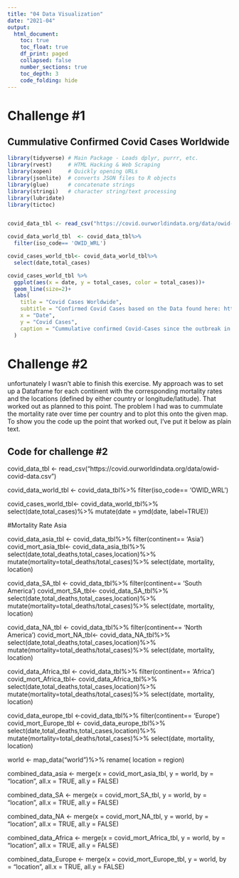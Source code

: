 ```yaml
---
title: "04 Data Visualization"
date: "2021-04"
output:
  html_document:
    toc: true
    toc_float: true
    df_print: paged
    collapsed: false
    number_sections: true
    toc_depth: 3
    code_folding: hide
---
```

# Challenge #1
## Cummulative Confirmed Covid Cases Worldwide

```r
library(tidyverse) # Main Package - Loads dplyr, purrr, etc.
library(rvest)     # HTML Hacking & Web Scraping
library(xopen)     # Quickly opening URLs
library(jsonlite)  # converts JSON files to R objects
library(glue)      # concatenate strings
library(stringi)   # character string/text processing
library(lubridate)
library(tictoc)


covid_data_tbl <- read_csv("https://covid.ourworldindata.org/data/owid-covid-data.csv")

covid_data_world_tbl  <- covid_data_tbl%>%
  filter(iso_code== 'OWID_WRL')

covid_cases_world_tbl<- covid_data_world_tbl%>%
  select(date,total_cases)

covid_cases_world_tbl %>%
  ggplot(aes(x = date, y = total_cases, color = total_cases))+
  geom_line(size=2)+
  labs(
    title = "Covid Cases Worldwide",
    subtitle = "Confirmed Covid Cases based on the Data found here: https://covid.ourworldindata.org/",
    x = "Date",
    y = "Covid Cases",
    caption = "Cummulative confirmed Covid-Cases since the outbreak in Wuhan in late 2020"
  )
```

# Challenge #2
unfortunately I wasn't able to finish this exercise. My approach was to set up a Dataframe for each continent with the corresponding mortality rates and the locations (defined by either country or longitude/latitude). That worked out as planned to this point. The problem I had was to cummulate the mortality rate over time per country and to plot this onto the given map. To show you the code up the point that worked out, I've put it below as plain text.


## Code for challenge #2

covid_data_tbl <- read_csv("https://covid.ourworldindata.org/data/owid-covid-data.csv")

covid_data_world_tbl  <- covid_data_tbl%>%
  filter(iso_code== 'OWID_WRL')

covid_cases_world_tbl<- covid_data_world_tbl%>%
  select(date,total_cases)%>%
  mutate(date = ymd(date, label=TRUE))

#Mortality Rate Asia

covid_data_asia_tbl  <- covid_data_tbl%>%
  filter(continent== 'Asia')
covid_mort_asia_tbl<- covid_data_asia_tbl%>%
  select(date,total_deaths,total_cases,location)%>%
  mutate(mortality=total_deaths/total_cases)%>%
  select(date, mortality, location)

covid_data_SA_tbl <- covid_data_tbl%>%
  filter(continent== 'South America')
covid_mort_SA_tbl<- covid_data_SA_tbl%>%
  select(date,total_deaths,total_cases,location)%>%
  mutate(mortality=total_deaths/total_cases)%>%
  select(date, mortality, location)

covid_data_NA_tbl <- covid_data_tbl%>%
  filter(continent== 'North America')
covid_mort_NA_tbl<- covid_data_NA_tbl%>%
  select(date,total_deaths,total_cases,location)%>%
  mutate(mortality=total_deaths/total_cases)%>%
  select(date, mortality, location)

covid_data_Africa_tbl <- covid_data_tbl%>%
  filter(continent== 'Africa')
covid_mort_Africa_tbl<- covid_data_Africa_tbl%>%
  select(date,total_deaths,total_cases,location)%>%
  mutate(mortality=total_deaths/total_cases)%>%
  select(date, mortality, location)

covid_data_europe_tbl <-covid_data_tbl%>%
  filter(continent== 'Europe')
covid_mort_Europe_tbl <- covid_data_europe_tbl%>%
  select(date,total_deaths,total_cases,location)%>%
  mutate(mortality=total_deaths/total_cases)%>%
  select(date, mortality, location)

world <- map_data("world")%>%
  rename(
    location = region) 

combined_data_asia <- merge(x = covid_mort_asia_tbl, y = world, 
                       by    = "location", 
                       all.x = TRUE, 
                       all.y = FALSE)

combined_data_SA <- merge(x = covid_mort_SA_tbl, y = world, 
                            by    = "location", 
                            all.x = TRUE, 
                            all.y = FALSE)

combined_data_NA <- merge(x = covid_mort_NA_tbl, y = world, 
                            by    = "location", 
                            all.x = TRUE, 
                            all.y = FALSE)

combined_data_Africa <- merge(x = covid_mort_Africa_tbl, y = world, 
                            by    = "location", 
                            all.x = TRUE, 
                            all.y = FALSE)

combined_data_Europe <- merge(x = covid_mort_Europe_tbl, y = world, 
                            by    = "location", 
                            all.x = TRUE, 
                            all.y = FALSE)
